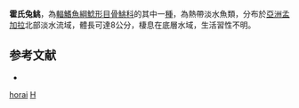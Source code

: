 {{Speciesbox
| taxon = Hara horai
| binomial_authority = [[Misra|Misra]], 1976
| status = LC
| status_system = IUCN3.1
| synonyms = *''Erethistes horai'', <small>Misra, 1976</small>
}}
'''霍氏兔鮡'''，為[[輻鰭魚綱|輻鰭魚綱]][[鯰形目|鯰形目]][[骨鮡科|骨鮡科]]的其中一[[種|種]]，為熱帶淡水魚類，分布於[[亞洲|亞洲]][[孟加拉|孟加拉]]北部淡水流域，體長可達8公分，棲息在底層水域，生活習性不明。

== 参考文献 ==
*{{FishBase_species|genus=Hara|species=horai|year=2015|month=3}}

{{Taxonbar}}
[[Category:兔鮡屬|horai]]
[[Category:1976年描述的魚類|H]]